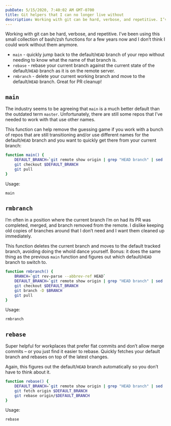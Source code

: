 ```yaml
---
pubDate: 5/15/2020, 7:40:02 AM GMT-0700
title: Git helpers that I can no longer live without
description: Working with git can be hard, verbose, and repetitive. I’ve been using this small collection of bash/zsh functions for a few years now and I don’t think I could work without them anymore.
---
```


Working with git can be hard, verbose, and repetitive. I’ve been using this small collection of bash/zsh functions for a few years now and I don’t think I could work without them anymore.

- `main` - quickly jump back to the default/`HEAD` branch of your repo without needing to know what the name of that branch is.
- `rebase` - rebase your current branch against the current state of the default/`HEAD` branch as it is on the remote server.
- `rmbranch` - delete your current working branch and move to the default/`HEAD` branch. Great for PR cleanup!

## `main`

The industry seems to be agreeing that `main` is a much better default than the outdated term `master`. Unfortunately, there are still some repos that I’ve needed to work with that use other names.

This function can help remove the guessing game if you work with a bunch of repos that are still transitioning and/or use different names for the default/`HEAD` branch and you want to quickly get there from your current branch:

```bash title="Add to your ~/.zshrc or ~/.bashrc"
function main() {
    DEFAULT_BRANCH=`git remote show origin | grep "HEAD branch" | sed 's/.*: //'`
    git checkout $DEFAULT_BRANCH
    git pull
}
```

Usage:

```bash
main
```

## `rmbranch`

I’m often in a position where the current branch I’m on had its PR was completed, merged, and branch removed from the remote. I dislike keeping old copies of branches around that I don’t need and I want them cleaned up immediately.

This function deletes the current branch and moves to the default tracked branch, avoiding doing the whold dance yourself. Bonus: it does the same thing as the previous `main` function and figures out which default/`HEAD` branch to switch to.

```bash title="Add to your ~/.zshrc or ~/.bashrc"
function rmbranch() {
    BRANCH=`git rev-parse --abbrev-ref HEAD`
    DEFAULT_BRANCH=`git remote show origin | grep "HEAD branch" | sed 's/.*: //'`
    git checkout $DEFAULT_BRANCH
    git branch -D $BRANCH
    git pull
}
```

Usage:

```bash
rmbranch
```

## `rebase`

Super helpful for workplaces that prefer flat commits and don’t allow merge commits – or you just find it easier to rebase. Quickly fetches your default branch and rebases on top of the latest changes.

Again, this figures out the default/`HEAD` branch automatically so you don’t have to think about it.

```bash title="Add to your ~/.zshrc or ~/.bashrc"
function rebase() {
    DEFAULT_BRANCH=`git remote show origin | grep "HEAD branch" | sed 's/.*: //'`
    git fetch origin $DEFAULT_BRANCH
    git rebase origin/$DEFAULT_BRANCH
}
```

Usage:

```
rebase
```
